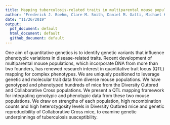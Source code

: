 ```yaml
---
title: Mapping tuberculosis-related traits in multiparental mouse populations
author: "Frederick J. Boehm, Clare M. Smith, Daniel M. Gatti, Michael Kiritsy, Sherry Kurtz, Karen Elkins, Gillian Beamer, Christopher M. Sassetti"
date: "11/26/2019"
output:
  pdf_document: default
  html_document: default
  github_document: default
---
```


One aim of quantitative genetics is to identify genetic variants that influence 
phenotypic variations in disease-related traits. 
Recent development of multiparental mouse populations, 
which incorporate DNA from more than two founders,
has renewed research interest in quantitative
trait locus (QTL) mapping for complex phenotypes. We are 
uniquely positioned to leverage genetic and molecular trait data from diverse 
mouse populations. We have genotyped and phenotyped hundreds 
of mice from the Diversity Outbred and Collaborative Cross populations. We 
present a QTL mapping framework for integrating genotypic and phenotypic data 
from these two mouse populations. We draw on strengths of each 
population, high recombination counts and high heterozygosity levels in Diversity 
Outbred mice and genetic reproducibility of Collaborative Cross mice, to 
examine genetic underpinnings of tuberculosis susceptibility.


